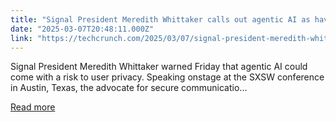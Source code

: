```yaml
---
title: "Signal President Meredith Whittaker calls out agentic AI as having ‘profound’ security and privacy issues"
date: "2025-03-07T20:48:11.000Z"
link: "https://techcrunch.com/2025/03/07/signal-president-meredith-whittaker-calls-out-agentic-ai-as-having-profound-security-and-privacy-issues/"
---
```


Signal President Meredith Whittaker warned Friday that agentic AI could come with a risk to user privacy. Speaking onstage at the SXSW conference in Austin, Texas, the advocate for secure communicatio...

[Read more](https://techcrunch.com/2025/03/07/signal-president-meredith-whittaker-calls-out-agentic-ai-as-having-profound-security-and-privacy-issues/)
